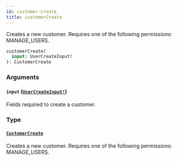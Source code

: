 ```yaml
---
id: customer-create
title: customerCreate
---
```


Creates a new customer. Requires one of the following permissions: MANAGE_USERS.

```graphql
customerCreate(
  input: UserCreateInput!
): CustomerCreate

```

### Arguments

#### `input` ([`UserCreateInput!`](../../../developer/api-reference/inputs/user-create-input))

Fields required to create a customer.

### Type

#### [`CustomerCreate`](../../../developer/api-reference/objects/customer-create)

Creates a new customer. Requires one of the following permissions: MANAGE_USERS.
